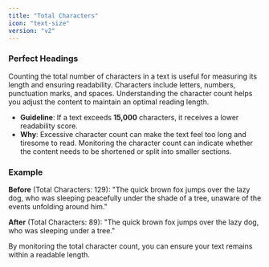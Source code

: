 ```yaml
---
title: "Total Characters"
icon: "text-size"
version: "v2"
---
```


### Perfect Headings

Counting the total number of characters in a text is useful for measuring its length and ensuring readability. Characters include letters, numbers, punctuation marks, and spaces. Understanding the character count helps you adjust the content to maintain an optimal reading length.

- **Guideline**: If a text exceeds **15,000** characters, it receives a lower readability score.
- **Why**: Excessive character count can make the text feel too long and tiresome to read. Monitoring the character count can indicate whether the content needs to be shortened or split into smaller sections.

### Example

**Before** (Total Characters: 129):
"The quick brown fox jumps over the lazy dog, who was sleeping peacefully under the shade of a tree, unaware of the events unfolding around him."

**After** (Total Characters: 89):
"The quick brown fox jumps over the lazy dog, who was sleeping under a tree."

<Tip>
  By monitoring the total character count, you can ensure your text remains
  within a readable length.
</Tip>
